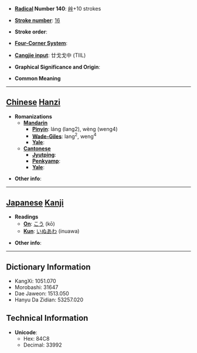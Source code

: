 * '''[[Wiktionary:Chinese radical index| Radical]] Number 140''': [[Wiktionary:Chinese radical index 艸|艸]]+10 strokes

* '''[[Wiktionary:Chinese total strokes index|Stroke number]]''': [[Wiktionary:Chinese total strokes index 16|16]]

* '''Stroke order''': 

* '''[[Wiktionary:Chinese four corner index|Four-Corner System]]''': 

* '''[[Wiktionary:Chinese Cangjie index|Cangjie input]]''': 廿戈戈中 (TIIL)

* '''Graphical Significance and Origin''': 

* '''Common Meaning'''
{{substub}}
----

== [[Chinese]] [[Hanzi]] ==

* '''Romanizations'''
** '''[[Mandarin]]'''
*** '''[[Pinyin]]''': láng (lang2), wèng (weng4)
*** '''[[Wade-Giles]]''': lang<sup>2</sup>, weng<sup>4</sup>
*** '''[[Yale]]''': 
** '''[[Cantonese]]'''
*** '''[[Jyutping]]''':
*** '''[[Penkyamp]]''': 
*** '''[[Yale]]''': 

* '''Other info''': 

----

== [[Japanese]] [[Kanji]] ==

* '''Readings'''
** '''[[On]]''': [[こう]] (kō)
** '''[[Kun]]''': [[いぬあわ]] (inuawa)

* '''Other info''':  

----

== Dictionary Information ==

* KangXi: 1051.070
* Morobashi: 31647
* Dae Jaweon: 1513.050
* Hanyu Da Zidian: 53257.020

== Technical Information ==

* '''Unicode''':
** Hex: 84C8
** Decimal: 33992